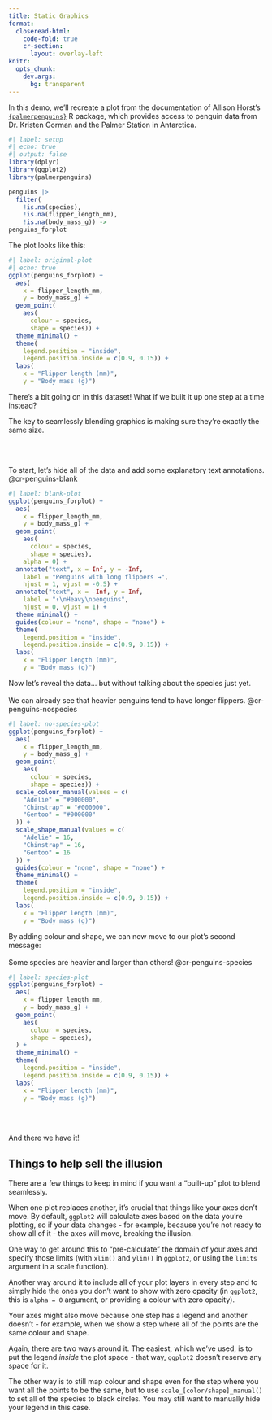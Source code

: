 ```yaml
---
title: Static Graphics
format:
  closeread-html:
    code-fold: true
    cr-section:
      layout: overlay-left
knitr:
  opts_chunk: 
    dev.args:
      bg: transparent
---
```


In this demo, we'll recreate a plot from the documentation of Allison Horst's [`{palmerpenguins}`](https://allisonhorst.github.io/palmerpenguins/) R package, which provides access to penguin data from Dr. Kristen Gorman and the Palmer Station in Antarctica.

```r
#| label: setup
#| echo: true
#| output: false
library(dplyr)
library(ggplot2)
library(palmerpenguins)

penguins |>
  filter(
    !is.na(species),
    !is.na(flipper_length_mm),
    !is.na(body_mass_g)) ->
penguins_forplot
```

The plot looks like this:

```r
#| label: original-plot
#| echo: true
ggplot(penguins_forplot) +
  aes(
    x = flipper_length_mm,
    y = body_mass_g) +
  geom_point(
    aes(
      colour = species,
      shape = species)) +
  theme_minimal() +
  theme(
    legend.position = "inside",
    legend.position.inside = c(0.9, 0.15)) +
  labs(
    x = "Flipper length (mm)",
    y = "Body mass (g)")
```

There's a bit going on in this dataset! What if we built it up one step at a time instead?

The key to seamlessly blending graphics is making sure they're exactly the same size.

\
\

::::{.cr-section}

To start, let's hide all of the data and add some explanatory text annotations. @cr-penguins-blank

:::{#cr-penguins-blank}
```r
#| label: blank-plot
ggplot(penguins_forplot) +
  aes(
    x = flipper_length_mm,
    y = body_mass_g) +
  geom_point(
    aes(
      colour = species,
      shape = species),
    alpha = 0) +
  annotate("text", x = Inf, y = -Inf,
    label = "Penguins with long flippers →",
    hjust = 1, vjust = -0.5) +
  annotate("text", x = -Inf, y = Inf,
    label = "↑\nHeavy\npenguins",
    hjust = 0, vjust = 1) +
  theme_minimal() +
  guides(colour = "none", shape = "none") +
  theme(
    legend.position = "inside",
    legend.position.inside = c(0.9, 0.15)) +
  labs(
    x = "Flipper length (mm)",
    y = "Body mass (g)")
```
:::

Now let's reveal the data... but without talking about the species just yet. \
\
We can already see that heavier penguins tend to have longer flippers. @cr-penguins-nospecies

:::{#cr-penguins-nospecies}
```r
#| label: no-species-plot
ggplot(penguins_forplot) +
  aes(
    x = flipper_length_mm,
    y = body_mass_g) +
  geom_point(
    aes(
      colour = species,
      shape = species)) +
  scale_colour_manual(values = c(
    "Adelie" = "#000000",
    "Chinstrap" = "#000000",
    "Gentoo" = "#000000"
  )) +
  scale_shape_manual(values = c(
    "Adelie" = 16,
    "Chinstrap" = 16,
    "Gentoo" = 16
  )) +
  guides(colour = "none", shape = "none") +
  theme_minimal() +
  theme(
    legend.position = "inside",
    legend.position.inside = c(0.9, 0.15)) +
  labs(
    x = "Flipper length (mm)",
    y = "Body mass (g)")
```
:::

By adding colour and shape, we can now move to our plot's second message: \
\
Some species are heavier and larger than others! @cr-penguins-species

:::{#cr-penguins-species}
```r
#| label: species-plot
ggplot(penguins_forplot) +
  aes(
    x = flipper_length_mm,
    y = body_mass_g) +
  geom_point(
    aes(
      colour = species,
      shape = species),
  ) +
  theme_minimal() +
  theme(
    legend.position = "inside",
    legend.position.inside = c(0.9, 0.15)) +
  labs(
    x = "Flipper length (mm)",
    y = "Body mass (g)")
```
:::

::::

\
\

And there we have it!

## Things to help sell the illusion

There are a few things to keep in mind if you want a "built-up" plot to blend seamlessly.

When one plot replaces another, it's crucial that things like your axes don't move. By default, `ggplot2` will calculate axes based on the data you're plotting, so if your data changes - for example, because you're not ready to show all of it - the axes will move, breaking the illusion.

One way to get around this to "pre-calculate" the domain of your axes and specify those limits (with `xlim()` and `ylim()` in `ggplot2`, or using the `limits` argument in a scale function).

Another way around it to include all of your plot layers in every step and to simply hide the ones you don't want to show with zero opacity (in `ggplot2`, this is `alpha = 0` argument, or providing a colour with zero opacity).

Your axes might also move because one step has a legend and another doesn't - for example, when we show a step where all of the points are the same colour and shape.

Again, there are two ways around it. The easiest, which we've used, is to put the legend _inside_ the plot space - that way, `ggplot2` doesn't reserve any space for it.

The other way is to still map colour and shape even for the step where you want all the points to be the same, but to use `scale_[color/shape]_manual()` to set all of the species to black circles. You may still want to manually hide your legend in this case.

```{=html}
<!-- some quick style customisation: see https://closeread.dev/guide/styling -->
<style>
  .cr-section.overlay-left {
    background-color: aliceblue;
  }

  .cr-section.overlay-left .narrative-col .narrative {
    font-size: 1.15em;
    background-color: #11111199;
    color: #f1f1f1;
    padding: 0.6em 0.8em;
    border-radius: 0;
    backdrop-filter: blur(10px);
  }
</style>
```